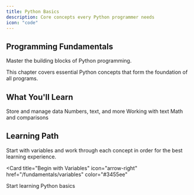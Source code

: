 ```yaml
---
title: Python Basics
description: Core concepts every Python programmer needs
icon: "code"
---
```


## Programming Fundamentals

Master the building blocks of Python programming.

<Note>
  This chapter covers essential Python concepts that form the foundation of all programs.
</Note>

## What You'll Learn

<CardGroup cols={2}>
  <Card title="Variables" icon="box" href="/fundamentals/variables">
    Store and manage data
  </Card>
  <Card title="Data Types" icon="shapes" href="/fundamentals/data-types">
    Numbers, text, and more
  </Card>
  <Card title="Strings" icon="text" href="/fundamentals/strings">
    Working with text
  </Card>
  <Card title="Operators" icon="calculator" href="/fundamentals/operators">
    Math and comparisons
  </Card>
</CardGroup>

## Learning Path

Start with variables and work through each concept in order for the best learning experience.

<Card
  title="Begin with Variables"
  icon="arrow-right"
  href="/fundamentals/variables"
  color="#3455ee"
>
  Start learning Python basics
</Card>